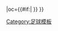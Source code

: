 {{fb team |t=-{zh-hans:格拉纳达;zh-hk:格蘭納達;zh-tw:格拉納達;}- |tan=格拉纳达足球俱乐部 |tc=ESP |abb={{#if:{{{abb|}}}|GRA}} |oc={{#if:{{{oc|}}}|{{{oc}}} }} }}<!--
--><noinclude>[[Category:足球模板]]</noinclude>